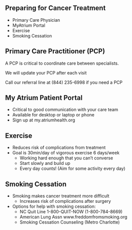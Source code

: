 ## Preparing for Cancer Treatment

-   Primary Care Physician
-   MyAtrium Portal
-   Exercise
-   Smoking Cessation

## Primary Care Practitioner (PCP)

A PCP is critical to coordinate care between specialists.

We will update your PCP after each visit

Call our referral line at (844) 235-6998 if you need a PCP

## My Atrium Patient Portal\

- Critical to good communication with your care team
- Available for desktop or laptop or phone
- Sign up at my.atriumhealth.org

## Exercise

- Reduces risk of complications from treatment
- Goal is 30min/day of vigorous exercise 6 days/week
  - Working hard enough that you can't converse
  - Start slowly and build up
  - Every day counts! (Aim for some activity every day)

## Smoking Cessation

- Smoking makes cancer treatment more difficult
  - Increases risk of complications after surgery
- Options for help with smoking cessation:
  - NC Quit Line 1-800-QUIT-NOW (1-800-784-8669)
  - American Lung Assn     www.freddomfromsmoking.org
  - Smoking Cessation Counseling (Metro Charlotte)
  
